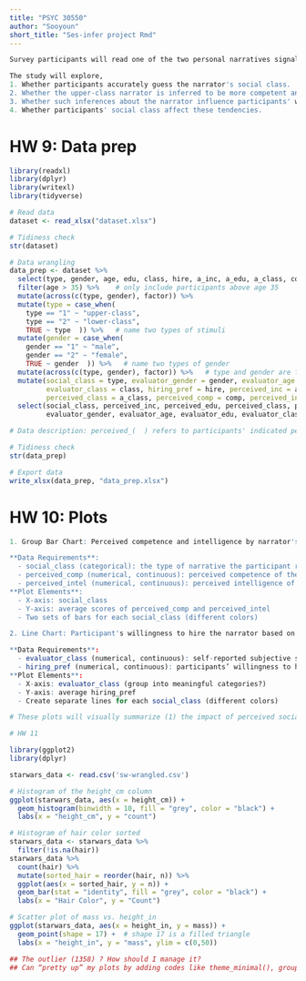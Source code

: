 ```yaml
---
title: "PSYC 30550"
author: "Sooyoun"
short_title: "Ses-infer project Rmd"
---
```


```r

Survey participants will read one of the two personal narratives signaling different social classes. They will make inferences about the narrator, including the narrator's education level, relative social class, competence level, and intelligence level. They will also indicate their willingness to hire the narrator from an employer's perspective, and their demographic info.

The study will explore,
1. Whether participants accurately guess the narrator's social class.
2. Whether the upper-class narrator is inferred to be more competent and intelligent than the lower-class narrator.
3. Whether such inferences about the narrator influence participants' willingness to hire the narrator.
4. Whether participants' social class affect these tendencies.

```

# HW 9: Data prep

```r

library(readxl)
library(dplyr)
library(writexl)
library(tidyverse)

# Read data
dataset <- read_xlsx("dataset.xlsx")

# Tidiness check
str(dataset)

# Data wrangling
data_prep <- dataset %>%
  select(type, gender, age, edu, class, hire, a_inc, a_edu, a_class, comp, intel) %>%   # select columns
  filter(age > 35) %>%    # only include participants above age 35
  mutate(across(c(type, gender), factor)) %>%
  mutate(type = case_when(
    type == "1" ~ "upper-class",
    type == "2" ~ "lower-class",
    TRUE ~ type  )) %>%   # name two types of stimuli
  mutate(gender = case_when(
    gender == "1" ~ "male",
    gender == "2" ~ "female",
    TRUE ~ gender  )) %>%   # name two types of gender
  mutate(across(c(type, gender), factor)) %>%   # type and gender are factor variables
  mutate(social_class = type, evaluator_gender = gender, evaluator_age = age, evaluator_edu = edu,
         evaluator_class = class, hiring_pref = hire, perceived_inc = a_inc, perceived_edu = a_edu,
         perceived_class = a_class, perceived_comp = comp, perceived_intel = intel) %>%   # change names
  select(social_class, perceived_inc, perceived_edu, perceived_class, perceived_comp, perceived_intel, hiring_pref,
         evaluator_gender, evaluator_age, evaluator_edu, evaluator_class)   # final column selection

# Data description: perceived_(  ) refers to participants' indicated perception of the narrator. evaluator_(  ) refers to participants' reported demographic info.

# Tidiness check
str(data_prep)

# Export data
write_xlsx(data_prep, "data_prep.xlsx")

```

# HW 10: Plots

```r

1. Group Bar Chart: Perceived competence and intelligence by narrator's social class

**Data Requirements**:
  - social_class (categorical): the type of narrative the participant read (upper-class, lower-class)
  - perceived_comp (numerical, continuous): perceived competence of the narrator
  - perceived_intel (numerical, continuous): perceived intelligence of the narrator
**Plot Elements**:
  - X-axis: social_class
  - Y-axis: average scores of perceived_comp and perceived_intel
  - Two sets of bars for each social_class (different colors)

2. Line Chart: Participant's willingness to hire the narrator based on own social class

**Data Requirements**:
  - evaluator_class (numerical, continuous): self-reported subjective social class of participants
  - hiring_pref (numerical, continuous): participants’ willingness to hire the narrator
**Plot Elements**:
  - X-axis: evaluator_class (group into meaningful categories?)
  - Y-axis: average hiring_pref
  - Create separate lines for each social_class (different colors)

# These plots will visually summarize (1) the impact of perceived social class on narrator evaluation and (2) the influence of participants' own social class on these patterns.

```

```r

# HW 11

library(ggplot2)
library(dplyr)

starwars_data <- read.csv('sw-wrangled.csv')

# Histogram of the height_cm column
ggplot(starwars_data, aes(x = height_cm)) +
  geom_histogram(binwidth = 10, fill = "grey", color = "black") +
  labs(x = "height_cm", y = "count")

# Histogram of hair color sorted
starwars_data <- starwars_data %>% 
  filter(!is.na(hair)) 
starwars_data %>%
  count(hair) %>% 
  mutate(sorted_hair = reorder(hair, n)) %>%
  ggplot(aes(x = sorted_hair, y = n)) +
  geom_bar(stat = "identity", fill = "grey", color = "black") +
  labs(x = "Hair Color", y = "Count")

# Scatter plot of mass vs. height_in
ggplot(starwars_data, aes(x = height_in, y = mass)) +
  geom_point(shape = 17) +  # shape 17 is a filled triangle
  labs(x = "height_in", y = "mass", ylim = c(0,50))

## The outlier (1358) ? How should I manage it?
## Can “pretty up” my plots by adding codes like theme_minimal(), grouping by color, etc.

```
